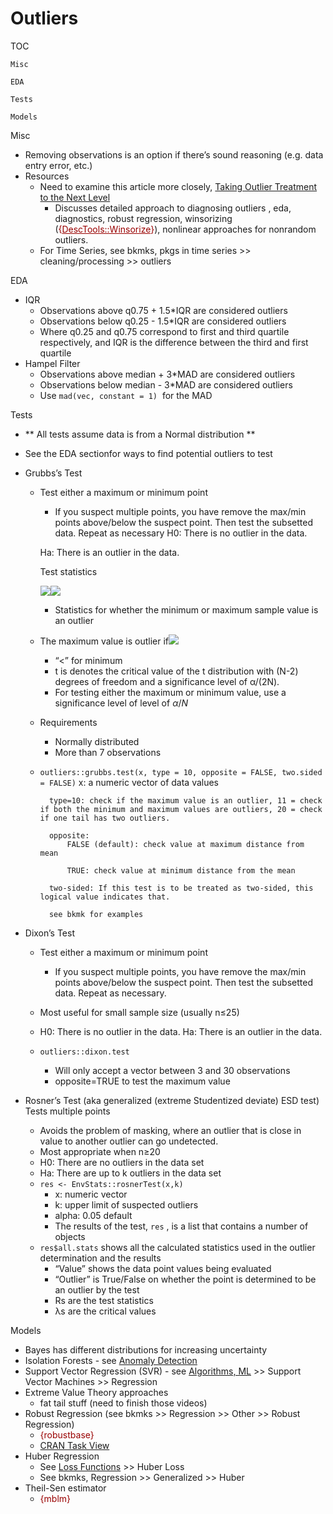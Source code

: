 # Outliers

TOC

	Misc
	
	EDA
	
	Tests
	
	Models
	



Misc

* Removing observations is an option if there's sound reasoning (e.g. data entry error, etc.)
* Resources
	* Need to examine this article more closely, [Taking Outlier Treatment to the Next Level](https://www.r-bloggers.com/2021/07/taking-outlier-treatment-to-the-next-level/)
		* Discusses detailed approach to diagnosing outliers , eda, diagnostics, robust regression, winsorizing ([{]{style='color: #990000'}[DescTools::Winsorize](https://andrisignorell.github.io/DescTools/reference/Winsorize.html){style='color: #990000'}[}]{style='color: #990000'}), nonlinear approaches for nonrandom outliers.
	* For Time Series, see bkmks, pkgs in time series >> cleaning/processing >> outliers



EDA

* IQR
	* Observations above q0.75 + 1.5\*IQR are considered outliers
	* Observations below q0.25 - 1.5\*IQR are considered outliers
	* Where q0.25 and q0.75 correspond to first and third quartile respectively, and IQR is the difference between the third and first quartile
* Hampel Filter
	* Observations above median + 3\*MAD are considered outliers
	* Observations below median - 3\*MAD are considered outliers
	* Use `mad(vec, constant = 1)`  for the MAD



Tests

* \*\* All tests assume data is from a Normal distribution \*\*
* See the EDA sectionfor ways to find potential outliers to test
* Grubbs's Test
	* Test either a maximum or minimum point
		* If you suspect multiple points, you have remove the max/min points above/below the suspect point. Then test the subsetted data. Repeat as necessary
		H0: There is no outlier in the data.
		
		Ha: There is an outlier in the data.
		
		Test statistics
		
		![](./_resources/Outliers.resources/Screenshot (721).png)![](./_resources/Outliers.resources/Screenshot (720).png)
		* Statistics for whether the minimum or maximum sample value is an outlier
	* The maximum value is outlier if![](./_resources/Outliers.resources/Screenshot (722).png)
		* "<" for minimum
		* t is denotes the critical value of the t distribution with (N-2) degrees of freedom and a significance level of α/(2N).
		* For testing either the maximum or minimum value, use a significance level of level of _α_/_N_
	* Requirements
		* Normally distributed
		* More than 7 observations
	* `outliers::grubbs.test(x, type = 10, opposite = FALSE, two.sided = FALSE)`
			x: a numeric vector of data values
			
			type=10: check if the maximum value is an outlier, 11 = check if both the minimum and maximum values are outliers, 20 = check if one tail has two outliers.
			
			opposite:
				FALSE (default): check value at maximum distance from mean
				
				TRUE: check value at minimum distance from the mean
				
			two-sided: If this test is to be treated as two-sided, this logical value indicates that.
			
			see bkmk for examples
			
* Dixon’s Test
	* Test either a maximum or minimum point
		* If you suspect multiple points, you have remove the max/min points above/below the suspect point. Then test the subsetted data. Repeat as necessary.
	* Most useful for small sample size (usually n≤25)
	* H0: There is no outlier in the data.
		Ha: There is an outlier in the data.
		
	* `outliers::dixon.test`
		* Will only accept a vector between 3 and 30 observations
		* opposite=TRUE to test the maximum value
* Rosner's Test (aka generalized (extreme Studentized deviate) ESD test)
		Tests multiple points
		
	* Avoids the problem of masking, where an outlier that is close in value to another outlier can go undetected.
	* Most appropriate when n≥20
	* H0: There are no outliers in the data set
	* Ha: There are up to k outliers in the data set
	* `res <- EnvStats::rosnerTest(x,k)`
		* x: numeric vector
		* k: upper limit of suspected outliers
		* alpha: 0.05 default
		* The results of the test, `res` , is a list that contains a number of objects
	* `res$all.stats` shows all the calculated statistics used in the outlier determination and the results
		* "Value" shows the data point values being evaluated
		* "Outlier" is True/False on whether the point is determined to be an outlier by the test
		* Rs are the test statistics
		* λs are the critical values



Models

* Bayes has different distributions for increasing uncertainty
* Isolation Forests - see [Anomaly Detection](Anomaly Detection)
* Support Vector Regression (SVR) - see [Algorithms, ML](Algorithms, ML) >> Support Vector Machines >> Regression
* Extreme Value Theory approaches
	* fat tail stuff (need to finish those videos)
* Robust Regression (see bkmks >> Regression >> Other >> Robust Regression)
	* [{robustbase}]{style='color: #990000'}
	* [CRAN Task View](http://cran.nexr.com/web/views/Robust.html)
* Huber Regression
	* See [Loss Functions](Loss Functions) >> Huber Loss
	* See bkmks, Regression >> Generalized >> Huber
* Theil-Sen estimator
	* [{mblm}]{style='color: #990000'}








